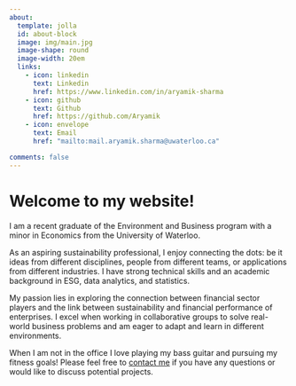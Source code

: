 ```yaml
---
about:
  template: jolla
  id: about-block
  image: img/main.jpg
  image-shape: round
  image-width: 20em
  links:
    - icon: linkedin
      text: Linkedin
      href: https://www.linkedin.com/in/aryamik-sharma
    - icon: github
      text: Github
      href: https://github.com/Aryamik
    - icon: envelope
      text: Email
      href: "mailto:mail.aryamik.sharma@uwaterloo.ca"  

comments: false
---
```


::: {#about-block}
:::

# Welcome to my website!

I am a recent graduate of the Environment and Business program with a minor in Economics from the University of Waterloo.

As an aspiring sustainability professional, I enjoy connecting the dots: be it ideas from different disciplines, people from different teams, or applications from different industries. I have strong technical skills and an academic background in ESG, data analytics, and statistics.

My passion lies in exploring the connection between financial sector players and the link between sustainability and financial performance of enterprises. I excel when working in collaborative groups to solve real-world business problems and am eager to adapt and learn in different environments.

When I am not in the office I love playing my bass guitar and pursuing my fitness goals! Please feel free to [contact me](mailto:mail.aryamik.sharma@uwaterloo.ca) if you have any questions or would like to discuss potential projects.
